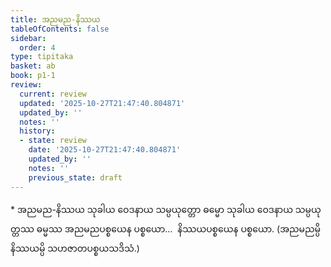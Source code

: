 ```yaml
---
title: အညမည-နိဿယ
tableOfContents: false
sidebar:
  order: 4
type: tipitaka
basket: ab
book: p1-1
review:
  current: review
  updated: '2025-10-27T21:47:40.804871'
  updated_by: ''
  notes: ''
  history:
  - state: review
    date: '2025-10-27T21:47:40.804871'
    updated_by: ''
    notes: ''
    previous_state: draft
---
```



<ReviewStatus review={frontmatter.review} showDetails={true} />

<HypothesisAnnotation frontmatter={frontmatter} />

<DynamicBreadcrumb />

<Paragraph type="center" book="p1-1">
* အညမည-နိဿယ
</Paragraph>

<Division number="52" book="p1-1" e="ch" v="36" p="348">

<Paragraph number="1915" book="p1-1">
သုခါယ ဝေဒနာယ သမ္ပယုတ္တော ဓမ္မော သုခါယ ဝေဒနာယ သမ္ပယုတ္တဿ ဓမ္မဿ အညမညပစ္စယေန ပစ္စယော…  နိဿယပစ္စယေန ပစ္စယော. (အညမညမ္ပိ နိဿယမ္ပိ သဟဇာတပစ္စယသဒိသံ.)
</Paragraph>
</Division>